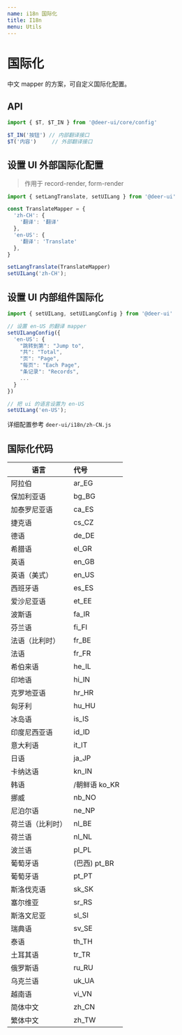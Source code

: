 ```yaml
---
name: i18n 国际化
title: I18n
menu: Utils
---
```


# 国际化

中文 mapper 的方案，可自定义国际化配置。

## API

```js
import { $T, $T_IN } from '@deer-ui/core/config'

$T_IN('按钮') // 内部翻译接口
$T('内容')     // 外部翻译接口
```

## 设置 UI 外部国际化配置

> 作用于 record-render, form-render

```js
import { setLangTranslate, setUILang } from '@deer-ui'

const TranslateMapper = {
  'zh-CH': {
    '翻译': '翻译'
  },
  'en-US': {
    '翻译': 'Translate'
  },
}

setLangTranslate(TranslateMapper)
setUILang('zh-CH');
```

## 设置 UI 内部组件国际化

```js
import { setUILang, setUILangConfig } from '@deer-ui'

// 设置 en-US 的翻译 mapper
setUILangConfig({
  'en-US': {
    "跳转到第": "Jump to",
    "共": "Total",
    "页": "Page",
    "每页": "Each Page",
    "条记录": "Records",
    ...
  }
})

// 把 ui 的语言设置为 en-US
setUILang('en-US');
```

详细配置参考 `deer-ui/i18n/zh-CN.js`

## 国际化代码

| 语言   |      代号  |
|-------|:-----------|
| 阿拉伯 |	ar_EG |
| 保加利亚语 |	bg_BG |
| 加泰罗尼亚语 |	ca_ES |
| 捷克语 |	cs_CZ |
| 德语 |	de_DE |
| 希腊语 |	el_GR |
| 英语 |	en_GB |
| 英语（美式） |	en_US |
| 西班牙语 |	es_ES |
| 爱沙尼亚语 |	et_EE |
| 波斯语 |	fa_IR |
| 芬兰语 |	fi_FI |
| 法语（比利时） |	fr_BE |
| 法语 |	fr_FR |
| 希伯来语 |	he_IL |
| 印地语 |	hi_IN |
| 克罗地亚语 |	hr_HR |
| 匈牙利 |	hu_HU |
| 冰岛语 |	is_IS |
| 印度尼西亚语 |	id_ID |
| 意大利语 |	it_IT |
| 日语 |	ja_JP |
| 卡纳达语 |	kn_IN |
| 韩语 |/朝鲜语	ko_KR |
| 挪威 |	nb_NO |
| 尼泊尔语 |	ne_NP |
| 荷兰语（比利时） |	nl_BE |
| 荷兰语 |	nl_NL |
| 波兰语 |	pl_PL |
| 葡萄牙语 |(巴西)	pt_BR |
| 葡萄牙语 |	pt_PT |
| 斯洛伐克语 |	sk_SK |
| 塞尔维亚 |	sr_RS |
| 斯洛文尼亚 |	sl_SI |
| 瑞典语 |	sv_SE |
| 泰语 |	th_TH |
| 土耳其语 |	tr_TR |
| 俄罗斯语 |	ru_RU |
| 乌克兰语 |	uk_UA |
| 越南语 |	vi_VN |
| 简体中文 |	zh_CN |
| 繁体中文 |	zh_TW |
